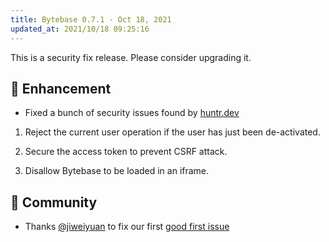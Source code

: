 ```yaml
---
title: Bytebase 0.7.1 - Oct 18, 2021
updated_at: 2021/10/18 09:25:16
---
```



This is a security fix release. Please consider upgrading it.

## 🎄 Enhancement

- Fixed a bunch of security issues found by [huntr.dev](https://huntr.dev)

1. Reject the current user operation if the user has just been de-activated.

2. Secure the access token to prevent CSRF attack.

3. Disallow Bytebase to be loaded in an iframe.

## 🎠 Community

- Thanks [@jiweiyuan](https://github.com/jiweiyuan) to fix our first [good first issue](https://github.com/bytebase/bytebase/issues/11)

<InstallUpgrade />
